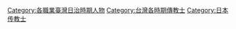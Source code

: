 [[Category:各職業臺灣日治時期人物|Category:各職業臺灣日治時期人物]]
[[Category:台灣各時期傳教士|Category:台灣各時期傳教士]]
[[Category:日本传教士|Category:日本传教士]]
